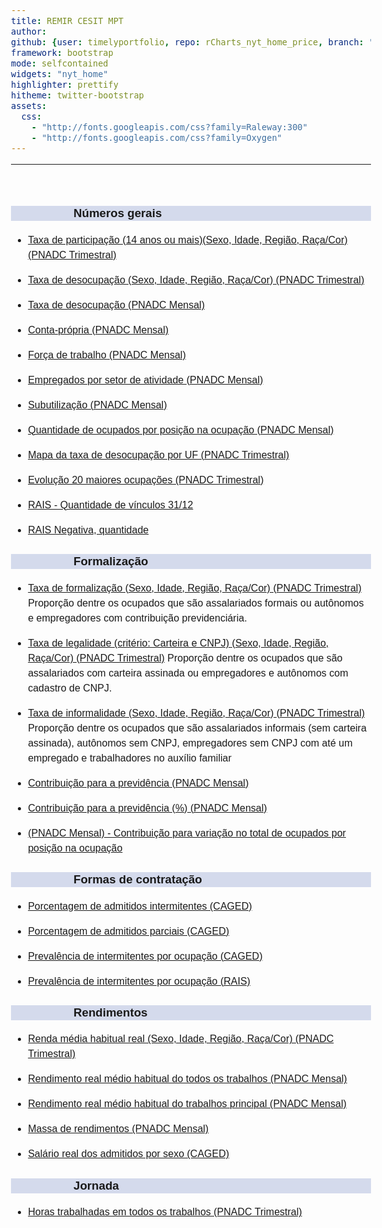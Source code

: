 ```yaml
---
title: REMIR CESIT MPT
author: 
github: {user: timelyportfolio, repo: rCharts_nyt_home_price, branch: "gh-pages"}
framework: bootstrap
mode: selfcontained
widgets: "nyt_home"
highlighter: prettify
hitheme: twitter-bootstrap
assets:
  css:
    - "http://fonts.googleapis.com/css?family=Raleway:300"
    - "http://fonts.googleapis.com/css?family=Oxygen"
---
```


<style>
body{
  font-family: 'Oxygen', sans-serif;
  font-size: 16px;
  line-height: 24px;
}

h1,h2,h3,h4 {
  font-family: 'Raleway', sans-serif;
}

.container { width: 1000px; }
h3 {
  background-color: #D4DAEC;
  text-indent: 100px; 
}
h4 {
  text-indent: 100px;
}

g-table-intro h4 {
  text-indent: 0px;
}
</style>




---
<br/>

### Números gerais
  
  * <a href="https://arthurwelle.github.io/REMIR/PNADCT_Tx_Participacao.html"> Taxa de participação (14 anos ou mais)(Sexo, Idade, Região, Raça/Cor) (PNADC Trimestral)</a> 
  
  * <a href="https://arthurwelle.github.io/REMIR/R.PNADCT_TxDesocup.html"> Taxa de desocupação (Sexo, Idade, Região, Raça/Cor) (PNADC Trimestral)</a>
  
  * <a href="https://arthurwelle.github.io/REMIR/R.PNADCMensal_TaxadeDesocupacao.html"> Taxa de desocupação (PNADC Mensal) </a>
  
  * <a href="https://arthurwelle.github.io/REMIR/R.PNADCMensal_Conta_Propria.html"> Conta-própria (PNADC Mensal) </a>
  
  * <a href="https://arthurwelle.github.io/REMIR/R.PNADCMensal_QtdForcaTrabalho.html"> Força de trabalho (PNADC Mensal) </a>
  
  * <a href="https://arthurwelle.github.io/REMIR/R.PNADCMensal_Grupamento_Atividades.html">  Empregados por setor de atividade (PNADC Mensal) </a>
  
  * <a href="https://arthurwelle.github.io/REMIR/R.PNADCMensal_Subutilizacao.html">  Subutilização (PNADC Mensal) </a>
  
  * <a href="https://arthurwelle.github.io/REMIR/R.PNADC_EvolucaoPorOcupacao.html"> Quantidade de ocupados por posição na ocupação (PNADC Mensal) </a>

  * <a href="https://arthurwelle.github.io/REMIR/R.PNADC_MapaDesempregoUF.html"> Mapa da taxa de desocupação por UF (PNADC Trimestral)</a>
  
   * <a href="https://arthurwelle.github.io/REMIR/R.PNADC_MapaDesempregoUF.html"> Evolução 20 maiores ocupações (PNADC Trimestral)</a> 
  
  * <a href="https://arthurwelle.github.io/REMIR/R.Rais_Qtd.html"> RAIS -  Quantidade de vínculos 31/12 </a>
  
  * <a href="https://arthurwelle.github.io/REMIR/R.Rais_Negativa.html"> RAIS Negativa, quantidade </a>  
  
  

### Formalização

  * <a href="https://arthurwelle.github.io/REMIR/R.PNADCT_Formalizacao1.html"> Taxa de formalização (Sexo, Idade, Região, Raça/Cor) (PNADC Trimestral)</a> Proporção dentre os ocupados que são assalariados formais ou autônomos e empregadores com contribuição previdenciária.

  * <a href="https://arthurwelle.github.io/REMIR/R.PNADCT_TxLegalidade.html"> Taxa de legalidade (critério: Carteira e CNPJ) (Sexo, Idade, Região, Raça/Cor) (PNADC Trimestral)</a> Proporção dentre os ocupados que são assalariados com carteira assinada ou empregadores e autônomos com cadastro de CNPJ.

  * <a href="https://arthurwelle.github.io/REMIR/R.PNADCT_InformalizacaoAdalberto.html"> Taxa de informalidade (Sexo, Idade, Região, Raça/Cor) (PNADC Trimestral)</a> Proporção dentre os ocupados que são assalariados informais (sem carteira assinada), autônomos sem CNPJ, empregadores sem CNPJ com até um empregado e trabalhadores no auxílio familiar 

  * <a href="https://arthurwelle.github.io/REMIR/R.PNADCMensal_Contribuintes.html"> Contribuição para a previdência (PNADC Mensal) </a>

  * <a href="https://arthurwelle.github.io/REMIR/R.PNADCMensal_Percentual_Contribuintes.html"> Contribuição para a previdência (%) (PNADC Mensal) </a>
  
  * <a href="https://arthurwelle.github.io/REMIR/R.PNADCMensal_ContribuicaoVariacaoPosOcup.html"> (PNADC Mensal) - Contribuição para variação no total de ocupados por posição na ocupação </a>

 
  

### Formas de contratação

  * <a href="https://arthurwelle.github.io/REMIR/R.Caged_Adm_Intermitentes.html"> Porcentagem de admitidos intermitentes (CAGED)</a> 
  
  * <a href="https://arthurwelle.github.io/REMIR/R.Caged_Adm_Parciais.html"> Porcentagem de admitidos parciais (CAGED) </a> 

  * <a href="https://arthurwelle.github.io/REMIR/R.Caged_Adm_Intermitentes_Ocupacao.html"> Prevalência de intermitentes por ocupação (CAGED)</a> 

  * <a href="https://arthurwelle.github.io/REMIR/R.RAIS_Intermitentes_CBO.html"> Prevalência de intermitentes por ocupação (RAIS) </a> 






### Rendimentos

  * <a href="https://arthurwelle.github.io/REMIR/PNADCT_RendaMedia.html"> Renda média habitual real (Sexo, Idade, Região, Raça/Cor) (PNADC Trimestral)</a> 
  
  * <a href="https://arthurwelle.github.io/REMIR/R.PNADCMensal_RendaMedia_TodosOsTrabalhos.html"> Rendimento real médio habitual do todos os trabalhos (PNADC Mensal) </a>
  
  * <a href="https://arthurwelle.github.io/REMIR/R.PNADCMensal_RendaMedia_TrabalhoPrincipal.html"> Rendimento real médio habitual do trabalhos principal (PNADC Mensal) </a>
    
  * <a href="https://arthurwelle.github.io/REMIR/R.PNADCMensal_Massa_Rendimento.html"> Massa de rendimentos (PNADC Mensal) </a>
  
  * <a href="https://arthurwelle.github.io/REMIR/R.Caged_SalAdmDesl_Sexo.html"> Salário real dos admitidos por sexo (CAGED)</a>
  
  
  
  
  
### Jornada
  
  * <a href="https://arthurwelle.github.io/REMIR/R.PNADC_HorasTrab.html"> Horas trabalhadas em todos os trabalhos (PNADC Trimestral) </a> 
  
  
 
  

  
  <br/>
  <br/>
  <br/>
 